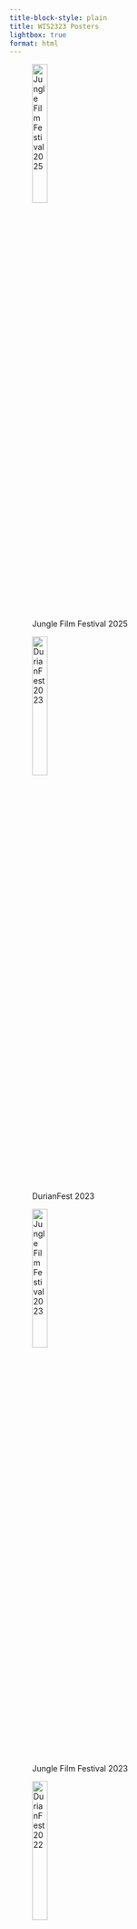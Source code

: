 ```yaml
---
title-block-style: plain
title: WIS2323 Posters
lightbox: true
format: html
---
```


![Jungle Film Festival 2025](images/posters/jungle_film_festival_2025.png){fig-align="left" width="25%"}

![DurianFest 2023](images/posters/DurianFest_2023.png){fig-align="left" width="25%"}

![Jungle Film Festival 2023](images/posters/jungle_film_festival_2023.png){fig-align="left" width="25%"}

![DurianFest 2022](images/posters/DurianFest_2022.png){fig-align="left" width="25%"}

![Jungle Film Festival 2022](images/posters/jungle_film_festival_2022.png){fig-align="left" width="25%"}

![Jungle Film Festival 2021](images/posters/jungle_film_festival_2021.png){fig-align="left" width="25%"}

![DurianFest 2021](images/posters/DurianFest_2021.png){fig-align="left" width="25%"}

